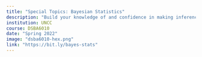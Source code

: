 ```yaml
---
title: "Special Topics: Bayesian Statistics"
description: "Build your knowledge of and confidence in making inferences from data through Bayesian statistics and causal inference modeling"
institution: UNCC
course: DSBA6010
date: "Spring 2022"
image: "dsba6010-hex.png"
link: "https://bit.ly/bayes-stats"
---
```


